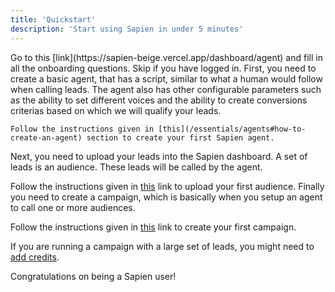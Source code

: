 ```yaml
---
title: 'Quickstart'
description: 'Start using Sapien in under 5 minutes'
---
```


<AccordionGroup>
  <Accordion icon="face-laugh-beam" title="Create an account">
    Go to this [link](https://sapien-beige.vercel.app/dashboard/agent) and fill in all the onboarding questions. Skip if you have logged in.
  </Accordion>
  <Accordion icon="robot" title="Create an agent">
    First, you need to create a basic agent, that has a script, similar to what a human would follow when calling leads. 
    The agent also has other configurable parameters such as the ability to set different voices and the ability to create conversions
    criterias based on which we will qualify your leads. 
    
    Follow the instructions given in [this](/essentials/agents#how-to-create-an-agent) section to create your first Sapien agent.
  </Accordion>
  <Accordion icon="user-group" title="Create an Audience">
  Next, you need to upload your leads into the Sapien dashboard. A set of leads is an audience.
  These leads will be called by the agent.

  Follow the instructions given in [this](/essentials/audiences#how-to-create-an-audience) link to upload your first audience.
  </Accordion>
  <Accordion icon="bullhorn" title="Create a campaign">
  Finally you need to create a campaign, which is basically when you setup an agent to call one or more audiences. 

  Follow the instructions given in [this](/essentials/campaigns#create-campaign) link to create your first campaign.

  If you are running a campaign with a large set of leads, you might need to [add credits](/essentials/account#add-credits).
  </Accordion>
</AccordionGroup>

Congratulations on being a Sapien user!